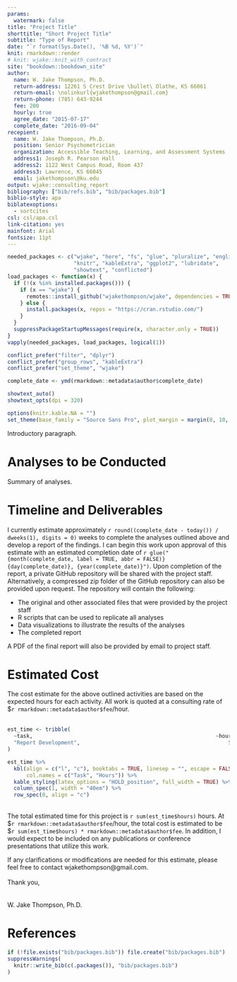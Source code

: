 ```yaml
---
params:
  watermark: false
title: "Project Title"
shorttitle: "Short Project Title"
subtitle: "Type of Report"
date: "`r format(Sys.Date(), '%B %d, %Y')`"
knit: rmarkdown::render
# knit: wjake::knit_with_contract
site: "bookdown::bookdown_site"
author:
  name: W. Jake Thompson, Ph.D.
  return-address: 12261 S Crest Drive \bullet\ Olathe, KS 66061
  return-email: \nolinkurl{wjakethompson@gmail.com}
  return-phone: (785) 643-9244
  fee: 200
  hourly: true
  agree_date: "2015-07-17"
  complete_date: "2016-09-04"
recepient:
  name: W. Jake Thompson, Ph.D.
  position: Senior Psychometrician
  organization: Accessible Teaching, Learning, and Assessment Systems
  address1: Joseph R. Pearson Hall
  address2: 1122 West Campus Road, Room 437
  address3: Lawrence, KS 66045
  email: jakethompson\@ku.edu
output: wjake::consulting_report
bibliography: ["bib/refs.bib", "bib/packages.bib"]
biblio-style: apa
biblatexoptions:
  - sortcites
csl: csl/apa.csl
link-citation: yes
mainfont: Arial
fontsize: 11pt
---
```


```r
needed_packages <- c("wjake", "here", "fs", "glue", "pluralize", "english",
                     "knitr", "kableExtra", "ggplot2", "lubridate",
                     "showtext", "conflicted")
load_packages <- function(x) {
  if (!(x %in% installed.packages())) {
    if (x == "wjake") {
      remotes::install_github("wjakethompson/wjake", dependencies = TRUE)
    } else {
      install.packages(x, repos = "https://cran.rstudio.com/")
    }
  }
  suppressPackageStartupMessages(require(x, character.only = TRUE))
}
vapply(needed_packages, load_packages, logical(1))

conflict_prefer("filter", "dplyr")
conflict_prefer("group_rows", "kableExtra")
conflict_prefer("set_theme", "wjake")

complete_date <- ymd(rmarkdown::metadata$author$complete_date)

showtext_auto()
showtext_opts(dpi = 320)

options(knitr.kable.NA = "")
set_theme(base_family = "Source Sans Pro", plot_margin = margin(0, 10, 0, 10))
```

Introductory paragraph.

# Analyses to be Conducted

Summary of analyses.

# Timeline and Deliverables

I currently estimate approximately `r round((complete_date - today()) / dweeks(1), digits = 0)` weeks to complete the analyses outlined above and develop a report of the findings. I can begin this work upon approval of this estimate with an estimated completion date of `r glue("{month(complete_date, label = TRUE, abbr = FALSE)} {day(complete_date)}, {year(complete_date)}")`. Upon completion of the report, a private GitHub repository will be shared with the project staff. Alternatively, a compressed zip folder of the GitHub repository can also be provided upon request. The repository will contain the following:

* The original and other associated files that were provided by the project staff
* R scripts that can be used to replicate all analyses
* Data visualizations to illustrate the results of the analyses
* The completed report

A PDF of the final report will also be provided by email to project staff.

# Estimated Cost

The cost estimate for the above outlined activities are based on the expected hours for each activity. All work is quoted at a consulting rate of \$`r rmarkdown::metadata$author$fee`/hour.\
\

```r
est_time <- tribble(
  ~task,                                                          ~hours,
  "Report Development",                                               5L
)

est_time %>%
  kbl(align = c("l", "c"), booktabs = TRUE, linesep = "", escape = FALSE,
      col.names = c("Task", "Hours")) %>%
  kable_styling(latex_options = "HOLD_position", full_width = TRUE) %>%
  column_spec(1, width = "40em") %>%
  row_spec(0, align = "c")
```
\
The total estimated time for this project is `r sum(est_time$hours)` hours. At \$`r rmarkdown::metadata$author$fee`/hour, the total cost is estimated to be \$`r sum(est_time$hours) * rmarkdown::metadata$author$fee`. In addition, I would expect to be included on any publications or conference presentations that utilize this work.

If any clarifications or modifications are needed for this estimate, please feel free to contact wjakethompson\@gmail.com.\
\
Thank you,\
\
\
W. Jake Thompson, Ph.D.

\newpage

# References

```r
if (!file.exists("bib/packages.bib")) file.create("bib/packages.bib")
suppressWarnings(
  knitr::write_bib(c(.packages()), "bib/packages.bib")
)
```

\printbibliography[heading=none]

\setlength{\parindent}{15pt}
\setlength{\leftskip}{0pt}